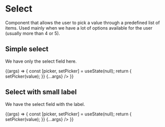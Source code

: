 

<Meta
  title="Mapping App/Basic/Select"
  component={SelectComponent}
  decorators={[withChakra]}
/>

# Select

Component that allows the user to pick a value through a predefined list of items. Used mainly when we have a lot of
options available for the user (usually more than 4 or 5).

## Simple select

We have only the select field here.

<Canvas>
  <Story
    name="Simple select"
    args={{
      disabled: false,
      items: [
        {
          id: 0,
          name: "Item 1",
        },
        {
          id: 1,
          name: "Item 2",
        },
        {
          id: 2,
          name: "Item 3",
        }
      ]
    }}
  >
    {(args) => {
      const [picker, setPicker] = useState(null);
      return <SelectComponent
        initialValue={picker}
        onChange={(value) => {
          setPicker(value);
        }}
        {...args}
      />
    }}
  </Story>
</Canvas>

<ArgsTable story="Simple select" />

## Select with small label

We have the select field with the label.

<Canvas>
  <Story
    name="Select with small label"
    args={{
      disabled: false,
      label: "Title",
      isWithLabel: true,
      items: [
        {
          id: 0,
          name: "Item 1",
        },
        {
          id: 1,
          name: "Item 2",
        },
        {
          id: 2,
          name: "Item 3",
        }
      ]
    }}
  >
    {(args) => {
      const [picker, setPicker] = useState(null);
      return <SelectComponent
        initialValue={picker}
        onChange={(value) => {
          setPicker(value);
        }}
        {...args}
      />
    }}
  </Story>
</Canvas>

<ArgsTable story="Select with small label" />